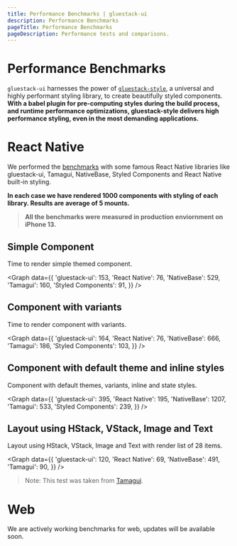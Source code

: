 ```yaml
---
title: Performance Benchmarks | gluestack-ui
description: Performance Benchmarks
pageTitle: Performance Benchmarks
pageDescription: Performance tests and comparisons.
---
```



<Meta title="Performance/Benchmarks" />

# Performance Benchmarks

`gluestack-ui` harnesses the power of [`gluestack-style`](https://style.gluestack.io), a universal and highly performant styling library, to create beautifully styled components. **With a babel plugin for pre-computing styles during the build process, and runtime performance optimizations, gluestack-style delivers high performance styling, even in the most demanding applications.**

# React Native

We performed the [benchmarks](https://github.com/gluestack/gluestack-ui-benchmarks) with some famous React Native libraries like gluestack-ui, Tamagui, NativeBase, Styled Components and React Native built-in styling.

**In each case we have rendered 1000 components with styling of each library. Results are average of 5 mounts.**

> **All the benchmarks were measured in production enviornment on iPhone 13.**

## Simple Component

Time to render simple themed component.

<Graph
  data={{
    'gluestack-ui': 153,
    'React Native': 76,
    'NativeBase': 529,
    'Tamagui': 160,
    'Styled Components': 91,
  }}
/>

## Component with variants

Time to render component with variants.

<Graph
  data={{
    'gluestack-ui': 164,
    'React Native': 76,
    'NativeBase': 666,
    'Tamagui': 186,
    'Styled Components': 103,
  }}
/>

## Component with default theme and inline styles

Component with default themes, variants, inline and state styles.

<Graph
  data={{
    'gluestack-ui': 395,
    'React Native': 195,
    'NativeBase': 1207,
    'Tamagui': 533,
    'Styled Components': 239,
  }}
/>

## Layout using HStack, VStack, Image and Text

Layout using HStack, VStack, Image and Text with render list of 28 items.

<Graph
  data={{
    'gluestack-ui': 120,
    'React Native': 69,
    'NativeBase': 491,
    'Tamagui': 90,
  }}
/>

> Note: This test was taken from [Tamagui](https://github.com/tamagui/tamagui/tree/24ac758bbe5d6ff2f67f25071df4286e0594f578/starters/benchmark).

# Web

We are actively working benchmarks for web, updates will be available soon.
